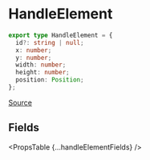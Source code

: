 
# HandleElement

```ts
export type HandleElement = {
  id?: string | null;
  x: number;
  y: number;
  width: number;
  height: number;
  position: Position;
};
```

[Source](https://github.com/wbkd/react-flow/blob/961d1295b4f056dec6532ff785a3cc1de60dc1f6/packages/system/src/types/handles.ts#L5)

## Fields

<PropsTable {...handleElementFields} />
